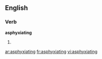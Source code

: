 ==English==

===Verb===
'''asphyxiating'''

# {{present participle of|asphyxiate}}

[[ar:asphyxiating]]
[[fr:asphyxiating]]
[[vi:asphyxiating]]